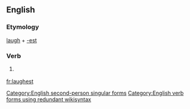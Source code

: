 ==English==

===Etymology===
[[laugh]] + [[-est]]

===Verb===
{{en-verb form}}

# {{context|archaic|lang=en}} {{form of|Second-person singular simple present form|laugh|lang=en}}

[[Category:English second-person singular forms]]
[[Category:English verb forms using redundant wikisyntax]]

[[fr:laughest]]